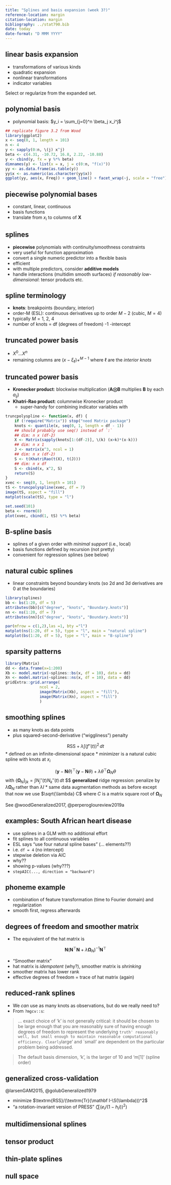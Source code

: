 ```yaml
---
title: "Splines and basis expansion (week 3?)"
reference-location: margin
citation-location: margin
bibliography: ../stat790.bib
date: today
date-format: "D MMM YYYY"
---
```


\newcommand{\A}{\mathbf A}
\newcommand{\B}{\mathbf B}
\newcommand{\D}{\mathbf D}
\newcommand{\GGamma}{\boldsymbol \Gamma}
\newcommand{\G}{\mathbf G}
\newcommand{\HH}{\mathbf H}
\newcommand{\I}{\mathbf I}
\newcommand{\K}{\mathbf K}
\newcommand{\N}{\mathbf N}
\newcommand{\Q}{\mathbf Q}
\newcommand{\R}{\mathbf R}
\newcommand{\U}{\mathbf U}
\newcommand{\V}{\mathbf V}
\newcommand{\W}{\mathbf W}
\newcommand{\X}{\mathbf X}
\newcommand{\Y}{\mathbf Y}
\newcommand{\Z}{\mathbf Z}
\newcommand{\bbeta}{\boldsymbol \beta}
\newcommand{\bzero}{\boldsymbol 0}
\newcommand{\eeta}{\boldsymbol \eta}
\newcommand{\OOmega}{\boldsymbol \Omega}
\newcommand{\hatmat}{\mathbf H}
\newcommand{\grad}{\mathbf g}
\newcommand{\p}{\mathbf p}
\newcommand{\uu}{\mathbf u}
\newcommand{\x}{\mathbf x}
\newcommand{\y}{\mathbf y}
\newcommand{\z}{\mathbf z}
\newcommand{\kron}{\bigotimes}

<!-- typically renders in docs/ dir  -->

## linear basis expansion

* transformations of various kinds 
* quadratic expansion
* nonlinear transformations
* indicator variables

Select or regularize from the expanded set.

## polynomial basis

* polynomial basis: $y_i = \sum_{j=0}^n \beta_j x_i^j$

```r
## replicate figure 3.2 from Wood
library(ggplot2)
x <- seq(0, 1, length = 101)
n <- 4
y <- sapply(0:n, \(j) x^j)
beta <- c(4.31, -10.72, 16.8, 2.22, -10.88)
y <- cbind(y, fx = y %*% beta)
dimnames(y) <- list(x = x, j = c(0:n, "f(x)"))
yy <- as.data.frame(as.table(y))
yy$x <- as.numeric(as.character(yy$x))
ggplot(yy, aes(x, Freq)) + geom_line() + facet_wrap(~j, scale = "free")
```

## piecewise polynomial bases

* constant, linear, continuous
* basis functions
* translate from $x_i$ to columns of $\X$

## splines

* **piecewise** polynomials with continuity/smoothness constraints
* very useful for function approximation
* convert a single numeric predictor into a flexible basis
* efficient
* with multiple predictors, consider **additive models**
* handle interactions (multidim smooth surfaces) *if reasonably low-dimensional*: tensor products etc.

## spline terminology

* **knots**: breakpoints (boundary, interior)
* order-M (ESL): continuous derivatives up to order $M-2$ (cubic, $M=4$)
* typically $M=1$, 2, 4
* number of knots = df (degrees of freedom) -1 -intercept

## truncated power basis

* $X^0 \ldots X^{n}$
* remaining columns are $(x-\xi_\ell)+^{M-1}$ where $\ell$ are the *interior knots*

## truncated power basis

* **Kronecker product**: blockwise multiplication ($\A \kron \B$ multiplies $\B$ by each $a_{ij}$)
* **Khatri-Rao product**: columnwise Kronecker product
   * super-handy for combining indicator variables with 


```r
truncpolyspline <- function(x, df) {
    if (!require("Matrix")) stop("need Matrix package")
    knots <- quantile(x, seq(0, 1, length = df - 1))
    ## should probably use seq() instead of `:`
    ## dim: n x (df-2)
    X <- Matrix(sapply(knots[1:(df-2)], \(k) (x>k)*(x-k)))
    ## dim: n x 1
    J <- matrix(x^3, ncol = 1)
    ## dim: n x (df-2)
    S <- t(KhatriRao(t(X), t(J)))
    ## dim: n x df
    S <- cbind(x, x^2, S)
    return(S)
}
xvec <- seq(0, 1, length = 101)
tS <- truncpolyspline(xvec, df = 7)
image(tS, aspect = "fill")
matplot(scale(tS), type = "l")
```

```r
set.seed(101)
beta <- rnorm(8)
plot(xvec, cbind(1, tS) %*% beta)
```

## B-spline basis

* splines of a given order with *minimal support* (i.e., local)
* basis functions defined by recursion (not pretty)
* convenient for regression splines (see below)

## natural cubic splines

* linear constraints beyond boundary knots (so 2d and 3d derivatives are 0 at the boundaries)

```r
library(splines)
bb <- bs(1:20, df = 5)
attributes(bb)[c("degree", "knots", "Boundary.knots")]
nn <- ns(1:20, df = 7)
attributes(nn)[c("degree", "knots", "Boundary.knots")]
```

```r
par(mfrow = c(1,2),las =1, bty ="l")
matplot(ns(1:20, df = 5), type = "l", main = "natural spline")
matplot(bs(1:20, df = 5), type = "l", main = "B-spline")
```

## sparsity patterns

```r
library(Matrix)
dd <- data.frame(x=1:200)
Xb <- model.matrix(~splines::bs(x, df = 10), data = dd)
Xn <- model.matrix(~splines::ns(x, df = 10), data = dd)
gridExtra::grid.arrange(
               ncol = 2,
               image(Matrix(Xb), aspect = "fill"),
               image(Matrix(Xn), aspect = "fill")
               )
```

## smoothing splines

* as many knots as data points
* plus squared-second-derivative ("wiggliness") penalty

$$
\textrm{RSS} + \lambda \int (f''(t))^2 \, dt
$$
* defined on an infinite-dimensional space
* minimizer is a natural cubic spline with knots at $x_i$

$$
(\y - \N  \theta)^\top (\y - \N \theta) + \lambda \theta^\top \OOmega_N \theta
$$
with $\{\OOmega_N\}_{jk} = \int N_j''(t) N_k''(t) \, dt$
$$
**generalized** ridge regression: penalize by $\lambda \OOmega_N$ rather than $\lambda I$
* same data augmentation methods as before except that now we use $\sqrt{\lambda} C$ where $C$ is a matrix
square root of $\OOmega_N$

See @woodGeneralized2017, @perperogloureview2019a

## examples: South African heart disease

* use splines in a GLM with no additional effort
* fit splines to all continuous variables
* ESL says "use four natural spline bases" (... elements??)
* i.e. `df = 4` (no intercept)
* stepwise deletion via AIC
* why??
* showing p-values (why???)
* `stepAIC(..., direction = "backward")`

## phoneme example

* combination of feature transformation (time to Fourier domain) and regularization
* smooth first, regress afterwards

## degrees of freedom and smoother matrix

- The equivalent of the hat matrix is 

$$
\N(\N^\top \N + \lambda \OOmega_N)^{-1} \N^\top
$$

* "Smoother matrix"
* hat matrix is *idempotent* (why?), smoother matrix is *shrinking*
* smoother matrix has lower rank
* effective degrees of freedom = trace of hat matrix (again)

## reduced-rank splines

* We *can* use as many knots as observations, but do we really need to?
* From `?mgcv::s`:

> ... exact choice of ‘k’ is not generally critical: it should be 
chosen to be large enough that you are reasonably sure of having
enough degrees of freedom to represent the underlying `truth'
reasonably well, but small enough to maintain reasonable
computational efficiency. Clearly `large' and `small' are
dependent on the particular problem being addressed.

> The default basis dimension, ‘k’, is the larger of 10 and ‘m[1]’ (spline order)

## generalized cross-validation

@larsenGAM2015, @golubGeneralized1979

* minimize $\textrm{RSS}/(\textrm{Tr}(\I-\S(\lambda)))^2$
* "a rotation-invariant version of PRESS" ($\sum (e_i/(1-h_ii))^2$)

## multidimensional splines

## tensor product

## thin-plate splines

## null space


